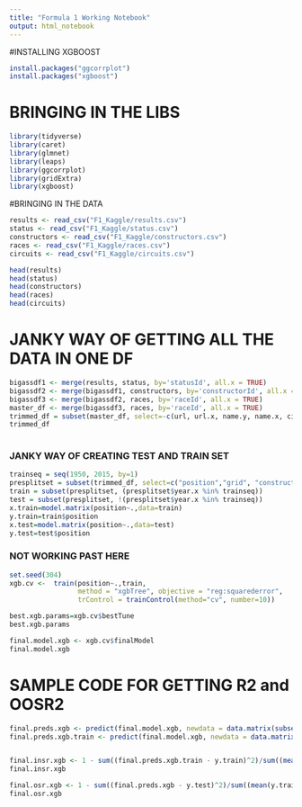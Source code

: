 ```yaml
---
title: "Formula 1 Working Notebook"
output: html_notebook
---
```

#INSTALLING XGBOOST
```r
install.packages("ggcorrplot")
install.packages("xgboost")
```

# BRINGING IN THE LIBS
```r
library(tidyverse)
library(caret)
library(glmnet)
library(leaps)
library(ggcorrplot)
library(gridExtra)
library(xgboost)
```

#BRINGING IN THE DATA
```r
results <- read_csv("F1_Kaggle/results.csv")
status <- read_csv("F1_Kaggle/status.csv")
constructors <- read_csv("F1_Kaggle/constructors.csv")
races <- read_csv("F1_Kaggle/races.csv")
circuits <- read_csv("F1_Kaggle/circuits.csv")
```

```r
head(results)
head(status)
head(constructors)
head(races)
head(circuits)
```

# JANKY WAY OF GETTING ALL THE DATA IN ONE DF
```r
bigassdf1 <- merge(results, status, by='statusId', all.x = TRUE)
bigassdf2 <- merge(bigassdf1, constructors, by='constructorId', all.x = TRUE)
bigassdf3 <- merge(bigassdf2, races, by='raceId', all.x = TRUE)
master_df <- merge(bigassdf3, races, by='raceId', all.x = TRUE)
trimmed_df = subset(master_df, select=-c(url, url.x, name.y, name.x, circuitId.x, date.x, date.y, time.y, url.y, year.y, round.y, circuitId.y))
trimmed_df
                    
```
### JANKY WAY OF CREATING TEST AND TRAIN SET
```r
trainseq = seq(1950, 2015, by=1)
presplitset = subset(trimmed_df, select=c("position","grid", "constructorRef", "year.x", "name", "time"))
train = subset(presplitset, (presplitset$year.x %in% trainseq))
test = subset(presplitset, !(presplitset$year.x %in% trainseq))
x.train=model.matrix(position~.,data=train)
y.train=train$position
x.test=model.matrix(position~.,data=test) 
y.test=test$position
```


### NOT WORKING PAST HERE
```r
set.seed(304)
xgb.cv <-  train(position~.,train,
                 method = "xgbTree", objective = "reg:squarederror",
                 trControl = trainControl(method="cv", number=10))
```

```r
best.xgb.params=xgb.cv$bestTune
best.xgb.params
```

```r
final.model.xgb <- xgb.cv$finalModel 
final.model.xgb
```


# SAMPLE CODE FOR GETTING R2 and OOSR2
```r
final.preds.xgb <- predict(final.model.xgb, newdata = data.matrix(subset(x.test, select= c(AtBat, Hits, HmRun, Runs, RBI, Walks, Years, CAtBat, CHits, CHmRun, CRuns, CRBI, CWalks, PutOuts, Assists, Errors, LeagueN, DivisionW, NewLeagueN))))
final.preds.xgb.train <- predict(final.model.xgb, newdata = data.matrix(subset(x.train, select= c(AtBat, Hits, HmRun, Runs, RBI, Walks, Years, CAtBat, CHits, CHmRun, CRuns, CRBI, CWalks, PutOuts, Assists, Errors, LeagueN, DivisionW, NewLeagueN))))


final.insr.xgb <- 1 - sum((final.preds.xgb.train - y.train)^2)/sum((mean(y.train) - y.train)^2)
final.insr.xgb

final.osr.xgb <- 1 - sum((final.preds.xgb - y.test)^2)/sum((mean(y.train) - y.test)^2)
final.osr.xgb
```

